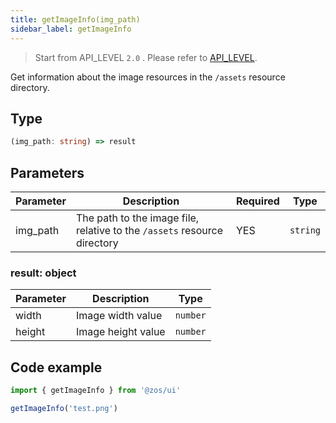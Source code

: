 ```yaml
---
title: getImageInfo(img_path)
sidebar_label: getImageInfo
---
```


> Start from API_LEVEL `2.0` . Please refer to [API_LEVEL](../../../../guides/framework/device/compatibility.md).

Get information about the image resources in the `/assets` resource directory.

## Type

```ts
(img_path: string) => result
```

## Parameters

| Parameter | Description                                                              | Required | Type     |
| --------- | ------------------------------------------------------------------------ | -------- | -------- |
| img_path  | The path to the image file, relative to the `/assets` resource directory | YES      | `string` |

### result: object

| Parameter | Description        | Type     |
| --------- | ------------------ | -------- |
| width     | Image width value  | `number` |
| height    | Image height value | `number` |

## Code example

```js
import { getImageInfo } from '@zos/ui'

getImageInfo('test.png')
```
